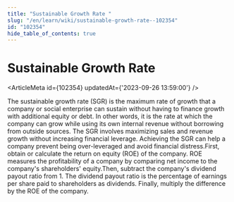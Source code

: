 ```yaml
---
title: "Sustainable Growth Rate "
slug: "/en/learn/wiki/sustainable-growth-rate--102354"
id: "102354"
hide_table_of_contents: true
---
```



# Sustainable Growth Rate 

<ArticleMeta id={102354} updatedAt={'2023-09-26 13:59:00'} />
<div className='border-solid border-b border-t-0 my-4 border-[var(--ifm-color-gray-300)]' />

The sustainable growth rate (SGR) is the maximum rate of growth that a company or social enterprise can sustain without having to finance growth with additional equity or debt. In other words, it is the rate at which the company can grow while using its own internal revenue without borrowing from outside sources. The SGR involves maximizing sales and revenue growth without increasing financial leverage. Achieving the SGR can help a company prevent being over-leveraged and avoid financial distress.First, obtain or calculate the return on equity (ROE) of the company. ROE measures the profitability of a company by comparing net income to the company's shareholders' equity.Then, subtract the company's dividend payout ratio from 1. The dividend payout ratio is the percentage of earnings per share paid to shareholders as dividends. Finally, multiply the difference by the ROE of the company.
